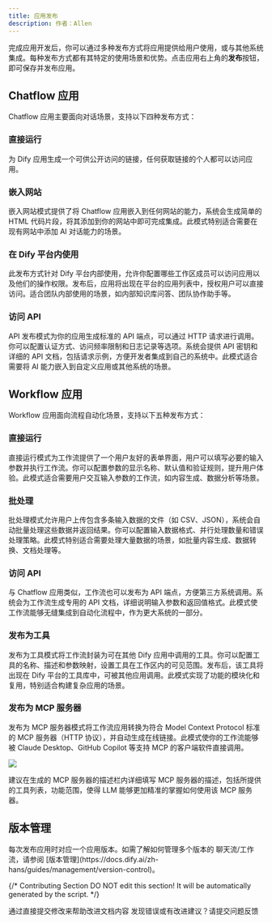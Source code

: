```yaml
---
title: 应用发布
description: 作者：Allen
---
```


完成应用开发后，你可以通过多种发布方式将应用提供给用户使用，或与其他系统集成。每种发布方式都有其特定的使用场景和优势。点击应用右上角的**发布**按钮，即可保存并发布应用。

## Chatflow 应用

Chatflow 应用主要面向对话场景，支持以下四种发布方式：

### 直接运行

为 Dify 应用生成一个可供公开访问的链接，任何获取链接的个人都可以访问应用。

### 嵌入网站

嵌入网站模式提供了将 Chatflow 应用嵌入到任何网站的能力，系统会生成简单的 HTML 代码片段，将其添加到你的网站中即可完成集成。此模式特别适合需要在现有网站中添加 AI 对话能力的场景。

### 在 Dify 平台内使用

此发布方式针对 Dify 平台内部使用，允许你配置哪些工作区成员可以访问应用以及他们的操作权限。发布后，应用将出现在平台的应用列表中，授权用户可以直接访问。适合团队内部使用的场景，如内部知识库问答、团队协作助手等。

### 访问 API

API 发布模式为你的应用生成标准的 API 端点，可以通过 HTTP 请求进行调用。你可以配置认证方式、访问频率限制和日志记录等选项。系统会提供 API 密钥和详细的 API 文档，包括请求示例，方便开发者集成到自己的系统中。此模式适合需要将 AI 能力嵌入到自定义应用或其他系统的场景。

## Workflow 应用

Workflow 应用面向流程自动化场景，支持以下五种发布方式：

### 直接运行

直接运行模式为工作流提供了一个用户友好的表单界面，用户可以填写必要的输入参数并执行工作流。你可以配置参数的显示名称、默认值和验证规则，提升用户体验。此模式适合需要用户交互输入参数的工作流，如内容生成、数据分析等场景。

### 批处理

批处理模式允许用户上传包含多条输入数据的文件（如 CSV、JSON），系统会自动批量处理这些数据并返回结果。你可以配置输入数据格式、并行处理数量和错误处理策略。此模式特别适合需要处理大量数据的场景，如批量内容生成、数据转换、文档处理等。

### 访问 API

与 Chatflow 应用类似，工作流也可以发布为 API 端点，方便第三方系统调用。系统会为工作流生成专用的 API 文档，详细说明输入参数和返回值格式。此模式使工作流能够无缝集成到自动化流程中，作为更大系统的一部分。

### 发布为工具

发布为工具模式将工作流封装为可在其他 Dify 应用中调用的工具。你可以配置工具的名称、描述和参数映射，设置工具在工作区内的可见范围。发布后，该工具将出现在 Dify 平台的工具库中，可被其他应用调用。此模式实现了功能的模块化和复用，特别适合构建复杂应用的场景。

### 发布为 MCP 服务器

发布为 MCP 服务器模式将工作流应用转换为符合 Model Context Protocol 标准的 MCP 服务器（HTTP 协议），并自动生成在线链接。此模式使你的工作流能够被 Claude Desktop、GitHub Copilot 等支持 MCP 的客户端软件直接调用。

![](https://assets-docs.dify.ai/2025/05/2b49d8757542c3cfcb9e6dbd226f0fb8.png)

<Note>
    建议在生成的 MCP 服务器的描述栏内详细填写 MCP 服务器的描述，包括所提供的工具列表，功能范围，使得 LLM 能够更加精准的掌握如何使用该 MCP 服务器。
</Note>

## 版本管理

<Info>
每次发布应用时对应一个应用版本。如需了解如何管理多个版本的 聊天流/工作流，请参阅 [版本管理](https://docs.dify.ai/zh-hans/guides/management/version-control)。
</Info>


{/*
Contributing Section
DO NOT edit this section!
It will be automatically generated by the script.
*/}

<CardGroup cols="2">
    <Card
        title="编辑此页面"
        icon="pen-to-square"
        href="https://github.com/langgenius/dify-docs-mintlify/edit/main/zh-hans/guides/workflow/publish.mdx"
    >
        通过直接提交修改来帮助改进文档内容
    </Card>
    <Card
        title="提交问题"
        icon="github"
        href="https://github.com/langgenius/dify-docs-mintlify/issues/new?title=文档问题%3A%20&body=%23%23%20问题描述%0A%3C%21--%20请简要描述你发现的问题%20--%3E%0A%0A%23%23%20页面链接%0Ahttps%3A%2F%2Fgithub.com%2Flanggenius%2Fdify-docs-mintlify%2Fblob%2Fmain%2Fzh-hans/guides/workflow%2Fpublish.mdx%0A%0A%23%23%20建议修改%0A%3C%21--%20如果有具体的修改建议，请在此说明%20--%3E%0A%0A%3C%21--%20感谢你对文档质量的关注！%20--%3E"
    >
        发现错误或有改进建议？请提交问题反馈
    </Card>
</CardGroup>
